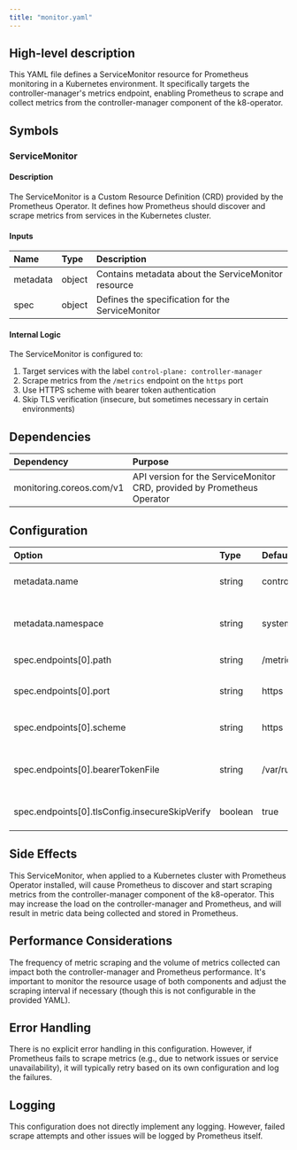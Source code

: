 ```yaml
---
title: "monitor.yaml"
---
```


## High-level description
This YAML file defines a ServiceMonitor resource for Prometheus monitoring in a Kubernetes environment. It specifically targets the controller-manager's metrics endpoint, enabling Prometheus to scrape and collect metrics from the controller-manager component of the k8-operator.

## Symbols

### ServiceMonitor
#### Description
The ServiceMonitor is a Custom Resource Definition (CRD) provided by the Prometheus Operator. It defines how Prometheus should discover and scrape metrics from services in the Kubernetes cluster.

#### Inputs
| Name | Type | Description |
|:-----|:-----|:------------|
| metadata | object | Contains metadata about the ServiceMonitor resource |
| spec | object | Defines the specification for the ServiceMonitor |

#### Internal Logic
The ServiceMonitor is configured to:
1. Target services with the label `control-plane: controller-manager`
2. Scrape metrics from the `/metrics` endpoint on the `https` port
3. Use HTTPS scheme with bearer token authentication
4. Skip TLS verification (insecure, but sometimes necessary in certain environments)

## Dependencies
| Dependency | Purpose |
|:-----------|:--------|
| monitoring.coreos.com/v1 | API version for the ServiceMonitor CRD, provided by Prometheus Operator |

## Configuration
| Option | Type | Default | Description |
|:-------|:-----|:--------|:------------|
| metadata.name | string | controller-manager-metrics-monitor | Name of the ServiceMonitor resource |
| metadata.namespace | string | system | Namespace where the ServiceMonitor is deployed |
| spec.endpoints[0].path | string | /metrics | Path to scrape metrics from |
| spec.endpoints[0].port | string | https | Port name to scrape metrics from |
| spec.endpoints[0].scheme | string | https | Protocol scheme to use for scraping |
| spec.endpoints[0].bearerTokenFile | string | /var/run/secrets/kubernetes.io/serviceaccount/token | Path to the bearer token file for authentication |
| spec.endpoints[0].tlsConfig.insecureSkipVerify | boolean | true | Whether to skip TLS verification |

## Side Effects
This ServiceMonitor, when applied to a Kubernetes cluster with Prometheus Operator installed, will cause Prometheus to discover and start scraping metrics from the controller-manager component of the k8-operator. This may increase the load on the controller-manager and Prometheus, and will result in metric data being collected and stored in Prometheus.

## Performance Considerations
The frequency of metric scraping and the volume of metrics collected can impact both the controller-manager and Prometheus performance. It's important to monitor the resource usage of both components and adjust the scraping interval if necessary (though this is not configurable in the provided YAML).

## Error Handling
There is no explicit error handling in this configuration. However, if Prometheus fails to scrape metrics (e.g., due to network issues or service unavailability), it will typically retry based on its own configuration and log the failures.

## Logging
This configuration does not directly implement any logging. However, failed scrape attempts and other issues will be logged by Prometheus itself.